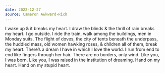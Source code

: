 ```yaml
---
date: 2022-12-27
source: Cameron Awkward-Rich
---
```


I wake up & it breaks my heart. I draw the blinds & the thrill of rain breaks my heart. I go outside. I ride the train, walk among the buildings, men in Monday suits. The flight of doves, the city of tents beneath the underpass, the huddled mass, old women hawking roses, & children all of them, break my heart. There’s a dream I have in which I love the world. I run from end to end like fingers through her hair. There are no borders, only wind. Like you, I was born. Like you, I was raised in the institution of dreaming. Hand on my heart. Hand on my stupid heart.
